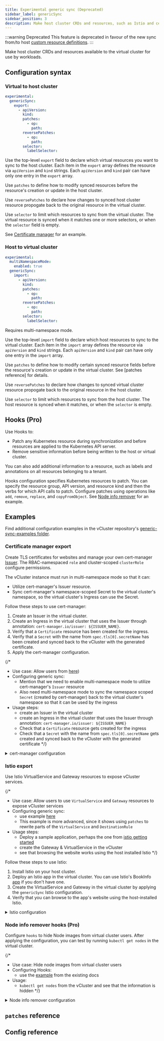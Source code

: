 ```yaml
---
title: Experimental generic sync (Deprecated)
sidebar_label: genericSync
sidebar_position: 3
description: Make host cluster CRDs and resources, such as Istio and cert-manager, available to the virtual cluster for use by workloads.
---
```


:::warning Deprecated
This feature is deprecated in favour of the new sync from/to host [custom resource definitions](../sync/to-host/advanced/custom-resource-definitions).
:::

Make host cluster CRDs and resources available to the virtual cluster for use by workloads.

## Configuration syntax

### Virtual to host cluster

```yaml
experimental:
  genericSync:
    export:
      - apiVersion:
        kind:
        patches:
          - op:
            path:
        reversePatches:
          - op:
            path:
        selector:
          labelSelector:
```

Use the top-level `export` field to declare which virtual resources you want to sync to the host cluster. Each item in the `export` array defines the resource via `apiVersion` and `kind` strings. Each `apiVersion` and `kind` pair can have only one entry in the `export` array.

Use `patches` to define how to modify synced resources before the resource's creation or update in the host cluster.

Use `reversePatches` to declare how changes to synced host cluster resource propogate back to the original resource in the virtual cluster.

Use `selector` to limit which resources to sync from the virtual cluster. The virtual resource is synced when it matches one or more selectors, or when the `selector` field is empty.

See [Certificate manager](#certificate-manager-export) for an example.

### Host to virtual cluster

```yaml
experimental:
  multiNamespaceMode:
    enabled: true
  genericSync:
    import:
      - apiVersion:
        kind:
        patches:
          - op:
            path:
        reversePatches:
          - op:
            path:
        selector:
          labelSelector:
```

Requires multi-namespace mode.

Use the top-level `import` field to declare which host resources to sync to the virtual cluster. Each item in the `import` array defines the resource via `apiVersion` and `kind` strings. Each `apiVersion` and `kind` pair can have only one entry in the `import` array.

Use `patches` to define how to modify certain synced resource fields before the resource's creation or update in the virtual cluster. See [patches reference]  for details.

Use `reversePatches` to declare how changes to synced virtual cluster resource propogate back to the original resource in the host cluster.

Use `selector` to limit which resources to sync from the host cluster. The host resource is synced when it matches, or when the `selector` is empty.

## Hooks (Pro)

<ProAdmonition/>

Use Hooks to:

- Patch any Kubernetes resource during synchronization and before resources are applied to the Kubernetes API server.
- Remove sensitive information before being written to the host or virtual cluster.

You can also add additional information to a resource, such as labels and annotations on all resources belonging to a tenant.

Hooks configuration specifies Kubernetes resources to patch. You can specify the resource group, API version, and resource kind and then the verbs for
which API calls to patch. Configure patches using operations like `add`, `remove`, `replace`, and `copyFromObject`. See [Node info remover](#node-info-remover-hooks-pro) for an example.

## Examples

Find additional configuration examples in the vCluster repository's [generic-sync-examples folder](https://github.com/loft-sh/vcluster/tree/main/generic-sync-examples).

### Certificate manager export

Create TLS certificates for websites and manage your own cert-manager [Issuer](https://cert-manager.io/docs/concepts/issuer/). The RBAC-namespaced `role` and cluster-scoped `clusterRole` configure permissions.

The vCluster instance must run in multi-namespace mode so that it can:

- Utilize cert-manager's Issuer resource.
- Sync cert-manager's namespace-scoped Secret to the virtual cluster's namespace, so the virtual cluster's Ingress can use the Secret.

Follow these steps to use cert-manager:

1. Create an Issuer in the virtual cluster.
1. Create an Ingress in the virtual cluster that uses the Issuer through annotation: `cert-manager.io/issuer: ${ISSUER_NAME}`.
1. Verify that a `Certificate` resource has been created for the ingress.
1. Verify that a `Secret` with the name from `spec.tls[0].secretName` has been created and synced back to the vCluster with the generated certificate.
1. Apply the cert-manager configuration.


{/*
- Use case: Allow users  from [here](https://github.com/loft-sh/vcluster/blob/main/generic-sync-examples/cert-manager))
- Configuring generic sync:
  - Mention that we need to enable multi-namespace mode to utilize cert-manager's `Issuer` resource
  - Also need multi-namespace mode to sync the namespace scoped `Secret` (created by cert-manager) back to the virtual cluster's namespace so that it can be used by the ingress
- Usage steps:
  - create an Issuer in the virtual cluster
  - create an Ingress in the virtual cluster that uses the Issuer through annotation: `cert-manager.io/issuer: ${ISSUER_NAME}`
  - Check that a `Certificate` resource gets created for the ingress
  - Check that a `Secret` with the name from `spec.tls[0].secretName` gets created and synced back to the vCluster with the generated certificate
*/}

<details>
  <summary>cert-manager configuration</summary>
<CodeBlock language="yaml">{CertManagerConfig}</CodeBlock>
</details>

### Istio export

Use Istio VirtualService and Gateway resources to expose vCluster services.

{/*
- Use case: Allow users to use `VirtualService` and `Gateway` resources to expose vCluster services
- Configuring generic sync:
  - use example [here](https://github.com/loft-sh/vcluster/tree/main/generic-sync-examples/istio)
  - This example is more advanced, since it shows using `patches` to rewrite parts of the `VirtualService` and `DestinationRule`
- Usage steps:
  - Deploy a sample application, perhaps the one from [istio getting started](https://istio.io/latest/docs/setup/getting-started/#bookinfo)
  - create the Gateway & VirtualService in the vCluster
  - see that browsing the website works using the host installed Istio
*/}

Follow these steps to use Istio:

1. Install Istio on your host cluster.
1. Deploy an Istio app in the virtual cluster. You can use Istio's BookInfo [app](https://istio.io/latest/docs/setup/getting-started/#bookinfo) if you don't have one.
1. Create the VirtualService and Gateway in the virtual cluster by applying the `genericSync` Istio configuration.
1. Verify that you can browse to the app's website using the host-installed Istio.

<details>
  <summary>Istio configuration</summary>
<CodeBlock language="yaml">{IstioBasicConfig}</CodeBlock>
</details>

### Node info remover hooks (Pro)

<ProAdmonition/>

Configure `hooks` to hide Node images from virtual cluster users. After applying the configuration, you can test by running `kubectl get nodes` in the virtual cluster.

{/*
- Use case: Hide node images from virtual cluster users
- Configuring Hooks:
  - use the [example](https://www.vcluster.com/pro/docs/features/generic_resource_patches#example---node-info-remover) from the existing docs
- Usage:
  - `kubectl get nodes` from the vCluster and see that the information is hidden
*/}


<details>
  <summary>Node info remover configuration</summary>
<CodeBlock language="yaml">{NodeInfoRemoverConfig}</CodeBlock>
</details>

## `patches` reference

<PatchesRef/>

## Config reference

<ExperimentalGenericSync/>
